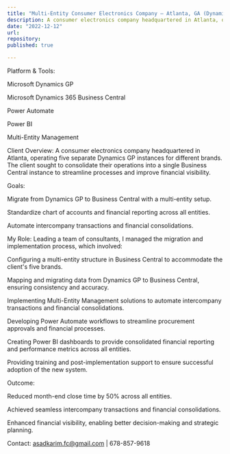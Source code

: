 ```yaml
---
title: "Multi-Entity Consumer Electronics Company – Atlanta, GA (Dynamics GP → Business Central with Multi-Entity Setup)"
description: A consumer electronics company headquartered in Atlanta, operating five separate Dynamics GP instances for different brands. The client sought to consolidate their operations into a single Business Central instance to streamline processes and improve financial visibility.
date: "2022-12-12"
url: 
repository: 
published: true

---
```


Platform & Tools:

Microsoft Dynamics GP

Microsoft Dynamics 365 Business Central

Power Automate

Power BI

Multi-Entity Management

Client Overview:
A consumer electronics company headquartered in Atlanta, operating five separate Dynamics GP instances for different brands. The client sought to consolidate their operations into a single Business Central instance to streamline processes and improve financial visibility.

Goals:

Migrate from Dynamics GP to Business Central with a multi-entity setup.

Standardize chart of accounts and financial reporting across all entities.

Automate intercompany transactions and financial consolidations.

My Role:
Leading a team of consultants, I managed the migration and implementation process, which involved:

Configuring a multi-entity structure in Business Central to accommodate the client's five brands.

Mapping and migrating data from Dynamics GP to Business Central, ensuring consistency and accuracy.

Implementing Multi-Entity Management solutions to automate intercompany transactions and financial consolidations.

Developing Power Automate workflows to streamline procurement approvals and financial processes.

Creating Power BI dashboards to provide consolidated financial reporting and performance metrics across all entities.

Providing training and post-implementation support to ensure successful adoption of the new system.

Outcome:

Reduced month-end close time by 50% across all entities.

Achieved seamless intercompany transactions and financial consolidations.

Enhanced financial visibility, enabling better decision-making and strategic planning.

Contact: asadkarim.fc@gmail.com | 678-857-9618
